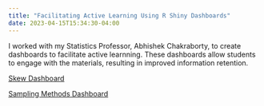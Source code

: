 ```yaml
---
title: "Facilitating Active Learning Using R Shiny Dashboards"
date: 2023-04-15T15:34:30-04:00
---
```


I worked with my Statistics Professor, Abhishek Chakraborty, to create dashboards to facilitate active learnning. These dashboards allow students to engage with the materials, resulting in improved information retention. 

<a href="https://dxynkj-andrea-zantek.shinyapps.io/MusicChartsDashboard/">Skew Dashboard</a>

<a href="https://dxynkj-andrea-zantek.shinyapps.io/MusicChartsDashboard/">Sampling Methods Dashboard</a>
